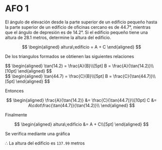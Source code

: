 # AFO 1

El ángulo de elevación desde la parte superior de un edificio pequeño hasta la parte superior de un edificio de oficinas cercano es de 44.7°, mientras que el ángulo de depresión es de 14.2°. Si el edificio pequeño tiene una altura de 28.1 metros, determine la altura del edificio.

<SmartFigure
  id = "edificios"
	src="/inacap/mvfm01/images/fig145.png"
	alt="Edificio pequeño y edificio de oficinas"
	caption="Edificio pequeño y edificio de oficinas"
	size="large"
/>

<Solution>

<SmartFigure
	src="/inacap/mvfm01/images/fig146.svg"
	alt="Triángulo formado por edificios"
	caption="Triángulo formado por edificios"
	size="large"
/>

$$
\begin{aligned}
  altura\;edificio = A + C
\end{aligned}
$$

De los triangulos formados se obtienen las siguientes relaciones

<style>
{`
.equations-container {
  display: flex;
  justify-content: center;
  align-items: flex-start;
  gap: 2rem;
  margin: 2rem 0;
}

.equation-block {
  flex: 1;
  max-width: 300px;
}

@media (max-width: 768px) {
  .equations-container {
    flex-direction: column;
    align-items: center;
  }
}
`}
</style>
<div className="equations-container">
  <div className="equation-block">
    $$
    \begin{aligned}
     \tan(14.2) = \frac{A}{B}\\[5pt]
     B = \frac{A}{\tan(14.2)}\\[10pt]
    \end{aligned}
    $$
  </div>
  <div className="equation-block">
    $$
    \begin{aligned}
     \tan(44.7) = \frac{C}{B}\\[5pt]
     B = \frac{C}{\tan(44.7)}\\[5pt]
    \end{aligned}
    $$
  </div>
</div>

Entonces

$$
\begin{aligned}
    \frac{A}{\tan(14.2)} &= \frac{C}{\tan(44.7)}\\[10pt]
    C &= A\cdot\frac{\tan(44.7)}{\tan(14.2)}\\
\end{aligned}
$$

Finalmente

$$
\begin{aligned}
    altura\;edificio &= A + C\\[5pt]
\end{aligned}
$$

<SmartFigure
	src="/inacap/mvfm01/images/fig147.png"
	alt="Altura edificio de oficinas"
	caption="Altura edificio de oficinas"
	size="large"
/>

Se verifica mediante una gráfica

<SmartFigure
	src="/inacap/mvfm01/images/fig148.png"
	alt="Datos para creación de gráfica"
	caption="Datos para creación de gráfica"
	size="large"
/>

<SmartFigure
	src="/inacap/mvfm01/images/fig149.svg"
	alt="Gráfica de triángulo formado por edificios"
	caption="Gráfica de triángulo formado por edificios"
  lightbox={true}
	size="large"
/>

$\therefore$ La altura del edificio es `137.99` metros
</Solution>
